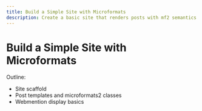 ```yaml
---
title: Build a Simple Site with Microformats
description: Create a basic site that renders posts with mf2 semantics.
---
```


# Build a Simple Site with Microformats

Outline:
- Site scaffold
- Post templates and microformats2 classes
- Webmention display basics

